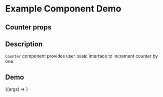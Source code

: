
<Meta title="Example/Counter" component={Counter} />

# Example Component Demo

## Counter props
<Props of={Counter} />

## Description

`Counter` component provides user basic interface to increment counter by one.

## Demo

<Canvas>
  <Story name="Example Counter">
    {(args) => <Counter {...args} />}
  </Story>
</Canvas>
